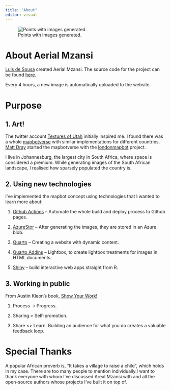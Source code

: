 ```yaml
---
title: "About"
editor: visual
---
```


![Points with images generated.](https://aerialmzansi.blob.core.windows.net/images/graphplot.png){fig-alt="Map of South Africa with points representing each image generated."}

# About Aerial Mzansi

[Luis de Sousa](https://twitter.com/luis_de_sousa) created Aerial Mzansi. The source code for the project can be found [here](https://github.com/luisdza/aerialmzansi).

Every 4 hours, a new image is automatically uploaded to the website.

# Purpose

## 1. Art!

The twitter account [Textures of Utah](https://mobile.twitter.com/texturesofut) initially inspired me. I found there was a whole [mapbotverse](https://mobile.twitter.com/i/lists/1492559073287581707) with similar implementations for different countries. [Matt Dray](https://twitter.com/mattdray) started the mapbotverse with the [londonmapbot](https://twitter.com/londonmapbot) project.

I live in Johannesburg, the largest city in South Africa, where space is considered a premium. While generating images of the South African landscape, I realised how sparsely populated the country is.

## 2. Using new technologies

I've implemented the mapbot concept using technologies that I wanted to learn more about:

1.  [Github Actions](https://github.com/features/actions) -- Automate the whole build and deploy process to Github pages.

2.  [AzureStor](https://cran.r-project.org/web/packages/AzureStor/index.html) -- After generating the images, they are stored in an Azure blob.

3.  [Quarto](https://quarto.org/) -- Creating a website with dynamic content.

4.  [Quarto Addins](https://quarto.org/docs/extensions/) -- Lightbox, to create lightbox treatments for images in HTML documents.

5.  [Shiny](https://shiny.rstudio.com/) -- build interactive web apps straight from R.

## 3. Working in public

From Austin Kleon's book, [Show Your Work!](https://www.amazon.com/Show-Your-Work-Austin-Kleon/dp/076117897X)

1.  Process -\> Progress.

2.  Sharing \> Self-promotion.

3.  Share \<\> Learn. Building an audience for what you do creates a valuable feedback loop.

# Special Thanks

A popular African proverb is, "It takes a village to raise a child", which holds in my case. There are too many people to mention individually.I want to thank everyone with whom I've discussed Areal Mzansi with and all the open-source authors whose projects I've built it on top of.
